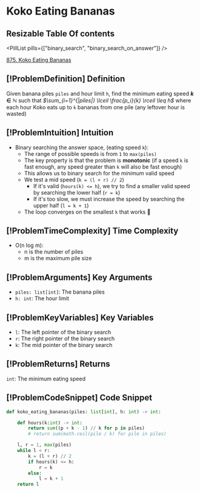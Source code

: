 # Koko Eating Bananas

## Resizable Table Of contents

<DifficultyBadge difficulty="medium" />

<PillList pills={["binary_search", "binary_search_on_answer"]} />

[875. Koko Eating Bananas](https://leetcode.com/problems/koko-eating-bananas)

## [!ProblemDefinition] Definition

Given banana piles `piles` and hour limit `h`, find the minimum eating speed
**$k\in\mathbb{N}$** such that *$\sum_{i=1}^{|piles|} \lceil \frac{p_i}{k} \rceil \leq h$* where each hour Koko eats up to `k` bananas from one pile (any leftover hour is wasted)

## [!ProblemIntuition] Intuition

- Binary searching the answer space, (eating speed `k`):
    - The range of possible speeds is from `1` to `max(piles)`
    - The key property is that the problem is **monotonic** (if a speed `k` is fast enough, any speed greater than `k` will also be fast enough)
    - This allows us to binary search for the *minimum* valid speed
    - We test a mid speed (`k = (l + r) // 2`)
        - If it's valid (`hours(k) <= h`), we try to find a smaller valid speed by searching the lower half (`r = k`)
        - If it's too slow, we must increase the speed by searching the upper half (`l = k + 1`)
    - The loop converges on the smallest `k` that works 🍌

## [!ProblemTimeComplexity] Time Complexity

- O(n log m):
    - n is the number of piles
    - m is the maximum pile size

## [!ProblemArguments] Key Arguments

- `piles: list[int]`: The banana piles
- `h: int`: The hour limit

## [!ProblemKeyVariables] Key Variables

- `l`: The left pointer of the binary search
- `r`: The right pointer of the binary search
- `k`: The mid pointer of the binary search

## [!ProblemReturns] Returns

`int`: The minimum eating speed

## [!ProblemCodeSnippet] Code Snippet

```python meta="source=problems/875-koko-eating-bananas/solution.py"
def koko_eating_bananas(piles: list[int], h: int) -> int:

    def hours(k:int) -> int:
        return sum((p + k - 1) // k for p in piles)
        # return sum(math.ceil(pile / k) for pile in piles)

    l, r = 1, max(piles)
    while l < r:
        k = (l + r) // 2
        if hours(k) <= h:
            r = k
        else:
            l = k + 1
    return l
```

